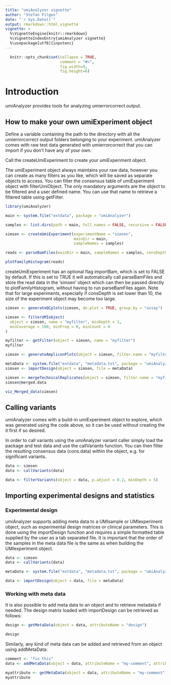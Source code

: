 ```yaml
---
title: "umiAnalyzer vignette"
author: "Stefan Filges"
date: "`r Sys.Date()`"
output: rmarkdown::html_vignette
vignette: >
  %\VignetteEngine{knitr::rmarkdown}
  %\VignetteIndexEntry{umiAnalyzer vignette}
  %\usepackage[utf8]{inputenc}
---
```


```r
  knitr::opts_chunk$set(collapse = TRUE, 
                        comment = "#>",
                        fig.width=9, 
                        fig.height=6)
```

# Introduction

umiAnalyzer provides tools for analyzing umierrorcorrect output. 

## How to make your own umiExperiment object

Define a variable containing the path to the directory with all the umierrorcorrect 
output folders belonging to your experiment. umiAnalyzer comes with raw test data 
generated with umierrorcorrect that you can import if you don't have any of your own.

Call the createUmiExperiment to create your umiExperiment object.

The umiExperiment object always maintains your raw data, however you can create as many filters as you
like, which will be saved as separate objects to access. You can filter the consensus table of
umiExperiment object with filterUmiObject. The only mandatory arguments are the object to be filtered
and a user defined name. You can use that name to retrieve a filtered table using getFilter. 

```r
library(umiAnalyzer)

main <- system.file("extdata", package = "umiAnalyzer")

samples <- list.dirs(path = main, full.names = FALSE, recursive = FALSE)

simsen <- createUmiExperiment(experimentName = "simsen",
                              mainDir = main,
                              sampleNames = samples)

reads <- parseBamFiles(mainDir = main, sampleNames = samples, consDepth = 10)

plotFamilyHistogram(reads)
```

createUmiExperiment has an optional flag importBam, which is set to FALSE by default. 
If this is set to TRUE it will automatically call parseBamFiles and store the
read data in the 'simsen' object which can then be passed directly to plotFamilyHistogram,
without having to run parseBamFiles again. Note that for large experiments, 
especially if consDepth is set lower than 10, the size of the experiment object
may become too large. 

```r
simsen <- generateQCplots(simsen, do.plot = TRUE, group.by = "assay")

simsen <- filterUMIobject(
  object = simsen, name = "myfilter", minDepth = 3,
  minCoverage = 100, minFreq = 0, minCount = 0
)

myfilter <- getFilter(object = simsen, name = "myfilter")
myfilter

simsen <- generateAmpliconPlots(object = simsen, filter.name = "myfilter", do.plot = TRUE)

metaData <- system.file("extdata", "metadata.txt", package = "umiAnalyzer")
simsen <- importDesign(object = simsen, file = metaData)

simsen <- mergeTechnicalReplicates(object = simsen, filter.name = "myfilter")
simsen@merged.data

viz_Merged_data(simsen)
```

## Calling variants

umiAnalyzer comes with a build-in umiExperiment object to explore, which was generated using the code 
above, so it can be used without creating the it first if so desired.

In order to call variants using the umiAnalyzer variant caller simply load the package and test data
and use the callVariants function. You can then filter the resulting consensus data (cons.data) within
the object, e.g. for significant variants.

```r
data <- simsen
data <- callVariants(data)

data <- filterVariants(object = data, p.adjust = 0.2, minDepth = 5)
```

## Importing experimental designs and statistics
### Experimental design
umiAnalyzer supports adding meta data to a UMIsample or UMIexperiment object, such as experimental 
design matrices or clinical parameters. This is done using the importDesign function and requires a 
simple formatted table supplied by the user as a tab separated file. It is important that the order 
of the samples in the meta data file is the same as when building the UMIexperiment object.

```r
data <- simsen
data <- callVariants(data)

metaData <- system.file("extdata", "metadata.txt", package = "umiAnalyzer")

data <- importDesign(object = data, file = metaData)
```

### Working with meta data

It is also possible to add meta data to an object and to retrieve metadata if needed. The design 
matrix loaded with importDesign can be retrieved as follows:

```r
design <- getMetaData(object = data, attributeName = "design")

design
```

Similarly, any kind of meta data can be added and retrieved from an object using addMetaData:

```r
comment <- "fix this"
data <- addMetaData(object = data, attributeName = "my-comment", attributeValue = comment)

myattribute <- getMetaData(object = data, attributeName = "my-comment")
myattribute
```




